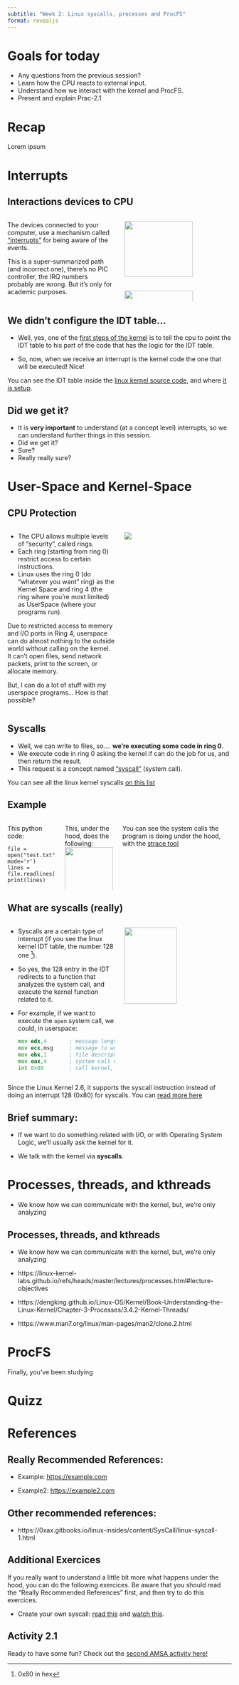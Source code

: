 ```yaml
---
subtitle: "Week 2: Linux syscalls, processes and ProcFS"
format: revealjs
---
```


# Goals for today

-   Any questions from the previous session?
-   Learn how the CPU reacts to external input.
-   Understand how we interact with the kernel and ProcFS.
-   Present and explain Prac-2.1

# Recap

Lorem ipsum

# Interrupts

## Interactions devices to CPU {.smaller}

::::::: columns
:::: {.column .fragment width="50%"}
The devices connected to your computer, use a mechanism called ["interrupts"](https://linux-kernel-labs.github.io/refs/heads/master/lectures/interrupts.html) for being aware of the events.

::: callout-warning
This is a super-summarized path (and incorrect one), there's no PIC controller, the IRQ numbers probably are wrong. But it's only for academic purposes.
:::

::::

:::: {.column .fragment width="50%"}
![](figures/week-2/keyboard_interrupt.excalidraw.png){fig-align="center" width=80%}
![](figures/week-2/idt_cpu.excalidraw.png){fig-align="center" width=80%}
::::

:::::::


## We didn't configure the IDT table...

-    Well, yes, one of the [first steps of the kernel](https://0xax.gitbooks.io/linux-insides/content/Initialization/linux-initialization-2.html) is to tell the cpu to point the IDT table to his part of the code that has the logic for the IDT table.

-    So, now, when we receive an interrupt is the kernel code the one that will be executed! Nice!

::: {.callout-tip .fragment}
You can see the IDT table inside the [linux kernel source code](https://elixir.bootlin.com/linux/v6.11/source/arch/x86/include/asm/irq_vectors.h#L14
), and where [it is setup](https://elixir.bootlin.com/linux/v6.16.4/source/arch/x86/kernel/idt.c#L194).
:::

## Did we get it?
- It is **very important** to understand (at a concept level) interrupts, so we can understand further things in this session.
- Did we get it?
- Sure?
- Really really sure?

# User-Space and Kernel-Space

## CPU Protection {.smaller}

::::::: columns
:::: {.column .fragment width="50%"}
- The CPU allows multiple levels of "security", called rings.
- Each ring (starting from ring 0) restrict access to certain instructions.
- Linux uses the ring 0 (do "whatever you want" ring) as the Kernel Space and ring 4 (the ring where you're most limited) as UserSpace (where your programs run).

::: {.callout-warning .fragment}
Due to restricted access to memory and I/O ports in Ring 4, userspace can do almost nothing to the outside world without calling on the kernel. It can't open files, send network packets, print to the screen, or allocate memory.

But, I can do a lot of stuff with my userspace programs... How is that possible?
:::
::::

:::: {.column .fragment width="50%"}
![](figures/week-2/rings.png){fig-align="center"}

::::
:::::::

## Syscalls {.smaller}
- Well, we can write to files, so.... **we're executing some code in ring 0**.
- We execute code in ring 0 asking the kernel if can do the job for us, and then return the result.
- This request is a concept named ["syscall"](https://linux-kernel-labs.github.io/refs/heads/master/lectures/syscalls.html) (system call).

::: {.callout-tip .fragment}
You can see all the linux kernel syscalls [on this list](https://filippo.io/linux-syscall-table/)
:::

## Example {.smaller}
::::::: columns
:::: {.column .fragment width="50%"}
This python code:
``` .python
file = open("test.txt", mode='r')
lines = file.readlines()
print(lines)
```
::::

:::: {.column .fragment width="50%"}
This, under the hood, does the following:
![](figures/week-2/example.excalidraw.png){fig-align="center" width=100%}
::::

::: {.callout-tip .fragment}
You can see the system calls the program is doing under the hood, with the [strace tool](https://strace.io/)
:::

:::::::


## What are syscalls (really) {.smaller}
::::::: columns
:::: {.column .fragment width="50%"}
- Syscalls are a certain type of interrupt (if you see the linux kernel IDT table, the number 128 one [^1]).
- So yes, the 128 entry in the IDT redirects to a function that analyzes the system call, and execute the kernel function related to it.
- For example, if we want to execute the `open` system call, we could, in userspace:

    ``` .asm
    mov	edx,4		; message length
    mov	ecx,msg		; message to write
    mov	ebx,1		; file descriptor (stdout)
    mov	eax,4		; system call number (sys_write)
    int	0x80		; call kernel, switch to ring 0
    ```
::::


:::: {.column .fragment width="50%"}
![](figures/week-2/example_syscall.excalidraw.png){fig-align="center" width=70%}
::::

:::::::


::: {.callout-tip .fragment}
Since the Linux Kernel 2.6, it supports the syscall instruction instead of doing an interrupt 128 (0x80) for syscalls. You can [read more here](
https://scribe.rip/@sachinrajakaruna95/exploring-the-evolution-of-system-call-mechanisms-in-linux-from-int-0x80-to-syscall-e133bb5c151a)
:::

[^1]: 0x80 in hex

## Brief summary:

- If we want to do something related with I/O, or with Operating System Logic, we'll usually ask the kernel for it.

- We talk with the kernel via **syscalls**.

# Processes, threads, and kthreads
- We know how we can communicate with the kernel, but, we're only analyzing 

## Processes, threads, and kthreads
- We know how we can communicate with the kernel, but, we're only analyzing 


- https://linux-kernel-labs.github.io/refs/heads/master/lectures/processes.html#lecture-objectives
- https://dengking.github.io/Linux-OS/Kernel/Book-Understanding-the-Linux-Kernel/Chapter-3-Processes/3.4.2-Kernel-Threads/
- https://www.man7.org/linux/man-pages/man2/clone.2.html

# ProcFS
Finally, you've been studying

<!-- - https://docs.kernel.org/filesystems/proc.html -->
<!-- - https://github.com/htop-dev/htop/issues/99 -->
<!-- - https://peteris.rocks/blog/htop/ -->

# Quizz

# References

## Really Recommended References: {.smaller}

-   Example: <https://example.com>

-   Example2: <https://example2.com>


## Other recommended references:

-   https://0xax.gitbooks.io/linux-insides/content/SysCall/linux-syscall-1.html

## Additional Exercices {.smaller}

If you really want to understand a little bit more what happens under the hood, you can do the following exercices. Be aware that you should read the "Really Recommended References" first, and then try to do this exercices.

-   Create your own syscall: [read this](https://amsa-2425.github.io/Laboratoris/Kernel/add-syscalls.html?highlight=syscall#afegint-una-crida-a-sistema) and [watch this](https://www.youtube.com/watch?v=Kn6D7sH7Fts).

## Activity 2.1 {.smaller}

Ready to have some fun? Check out the [second AMSA activity here!](/activities/act-2.qmd)
